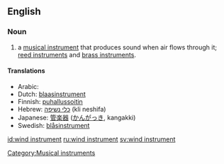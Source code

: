 ==English==

===Noun===
{{en-noun|sg=[[wind]] [[instrument]]}}

# {{music}} a [[musical instrument]] that produces sound when air flows through it; [[reed instrument]]s and [[brass instrument]]s.

====Translations====
*Arabic: {{ARchar|[[آلة الفم]]}} {{Unicode|(’ālati l-fam)}} {{f}}
*Dutch: [[blaasinstrument]] {{n}}
*Finnish: [[puhallussoitin]]
*Hebrew: [[כלי נשיפה]] (kli neshifa)
*Japanese: [[管楽器]] ([[かんがっき]], kangakki)
*Swedish: [[blåsinstrument]]

[[Category:Musical instruments]]

[[id:wind instrument]]
[[ru:wind instrument]]
[[sv:wind instrument]]